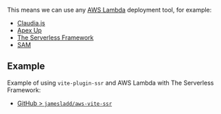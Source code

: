 
<JustANodeServer />

This means we can use any [AWS Lambda](https://aws.amazon.com/lambda/) deployment tool, for example:
- [Claudia.js](https://claudiajs.com/)
- [Apex Up](https://github.com/apex/up)
- [The Serverless Framework](https://www.serverless.com/)
- [SAM](https://aws.amazon.com/serverless/sam/)

## Example
Example of using `vite-plugin-ssr` and AWS Lambda with The Serverless Framework:
 - [GitHub > `jamesladd/aws-vite-ssr`](https://github.com/jamesladd/aws-vite-ssr)
